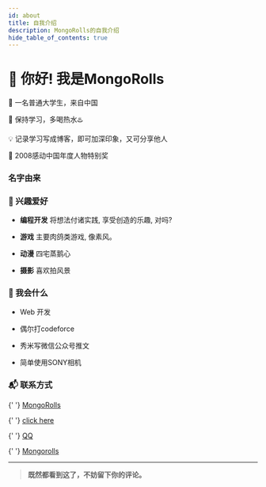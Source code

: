 ```yaml
---
id: about
title: 自我介绍
description: MongoRolls的自我介绍
hide_table_of_contents: true
---
```



# 👋 你好! 我是MongoRolls

🧑 一名普通大学生，来自中国

🌱 保持学习，多喝热水♨️

💡 记录学习写成博客，即可加深印象，又可分享他人

🏅 2008感动中国年度人物特别奖

### 名字由来


### 🚀 兴趣爱好

- **编程开发** 将想法付诸实践, 享受创造的乐趣, 对吗?

- **游戏** 主要肉鸽类游戏, 像素风。

- **动漫** 四宅蒸鹅心

- **摄影** 喜欢拍风景

### 🔨 我会什么

- Web 开发

- 偶尔打codeforce

- 秀米写微信公众号推文  

- 简单使用SONY相机

### 📬 联系方式

<p style={{ display: 'flex', 'align-items': 'center', gap: '0.5rem' }}>
  <Icon icon="ri:github-line" width="20" heigth="20" />{' '}
  <a href="https://github.com/MongoRolls">MongoRolls</a>
</p>

<p style={{ display: 'flex', 'align-items': 'center', gap: '0.5rem' }}>
  <Icon icon="ri:mail-open-line" width="20" heigth="20" />{' '}
  <a href="xuzhichao1618@qq.com">click here</a>
</p>

<p style={{ display: 'flex', 'align-items': 'center', gap: '0.5rem' }}>
  <Icon icon="ri:qq-line" width="20" heigth="20" />{' '}
  <a href="http://wpa.qq.com/msgrd?v=3&uin=1467513807&site=qq&menu=yes">QQ</a>
</p>

<p style={{ display: 'flex', 'align-items': 'center', gap: '0.5rem' }}>
  <Icon icon="ri:twitter-x-line" width="20" heigth="20" />{' '}
  <a href="https://twitter.com">Mongorolls</a>
</p>

---

> **既然都看到这了，不妨留下你的评论。**

<Comment />
